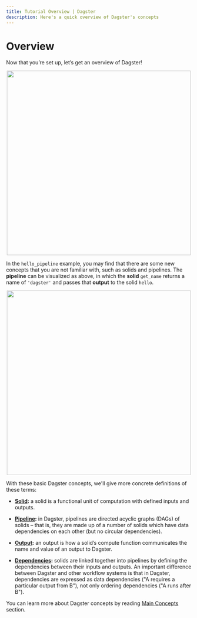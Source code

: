 ```yaml
---
title: Tutorial Overview | Dagster
description: Here's a quick overview of Dagster's concepts
---
```


# Overview

Now that you’re set up, let’s get an overview of Dagster!

<p align="center">
  <img src="/images/tutorial/overview.png" width="500px" />
</p>

In the `hello_pipeline` example, you may find that there are some new concepts that you are not
familiar with, such as solids and pipelines. The **pipeline** can be visualized as above, in which
the **solid** `get_name` returns a name of `'dagster'` and passes that **output** to the solid
`hello`.

<p align="center">
  <img src="/images/tutorial/overview_w_concepts.png" width="500px" />
</p>

With these basic Dagster concepts, we'll give more concrete definitions of these terms:

- **[Solid](/concepts/solids-pipelines/solids):** a solid is a functional unit of computation with defined
  inputs and outputs.

- **[Pipeline](/concepts/solids-pipelines/pipelines):** in Dagster, pipelines are directed acyclic
  graphs (DAGs) of solids – that is, they are made up of a
  number of solids which have data dependencies on each other (but no circular dependencies).

- **[Output](/concepts/solids-pipelines/solids#inputs-and-outputs):** an output is how a solid’s compute function
  communicates the name and value of an output to Dagster.

- **[Dependencies](/concepts/solids-pipelines/pipelines):** solids are linked together into pipelines
  by defining the dependencies between their inputs and outputs. An important difference between
  Dagster and other workflow systems is that in Dagster, dependencies are expressed as data
  dependencies ("A requires a particular output from B"), not only ordering dependencies ("A runs
  after B").

You can learn more about Dagster concepts by reading [Main Concepts](/concepts) section.

<br />
